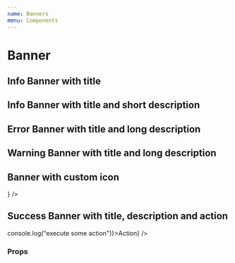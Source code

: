 ```yaml
---
name: Banners
menu: Components
---
```



# Banner

<Metadata pkg={pkg}/>

## Info Banner with title
<Playground>
    <div style={{ width: "400px" }}>
        <Banner 
            title={"USPS has updated their rates"}
        />
    </div>        
</Playground>


## Info Banner with title and short description
<Playground>
    <div style={{ width: "400px" }}>
        <Banner 
            state={"info"} 
            title={"USPS has updated their rates"}
            description={"Before fulfilling this order"} />
    </div>        
</Playground>

## Error Banner with title and long description
<Playground>
    <div style={{ width: "400px" }}>
        <Banner 
            state={"error"} 
            title={"USPS has updated their rates"}
            description={"Before fulfilling this order or capturing payment, please review the Risk Analysis and determine if this order is fraudulent."}
        />
    </div>
</Playground>

## Warning Banner with title and long description
<Playground>
    <div style={{ width: "400px" }}>
        <Banner 
            state={"warn"} 
            title={"USPS has updated their rates"}
            description={"Before fulfilling this order or capturing payment, please review the Risk Analysis and determine if this order is fraudulent."}
        />
    </div>
</Playground>

##  Banner with custom icon
<Playground>
    <div style={{ width: "568px" }}>
        <Banner 
            state={"warn"} 
            title={"Broken Link"}
            description={"Make sure you know about these changes"} 
            icon={<IconBulb />}
        />
    </div>
</Playground>

## Success Banner with title, description and action
<Playground>
    <div style={{ width: "400px" }}>
        <Banner 
            state={"success"} 
            title={"USPS has updated their rates"}
            description={"Before fulfilling this order or capturing payment, please review the Risk Analysis and determine if this order is fraudulent."} 
            action={<BodyUI color={active} onClick={() => console.log("execute some action")}>Action</BodyUI>}
        />
    </div>
</Playground>

### Props

<Props of={Banner} />




